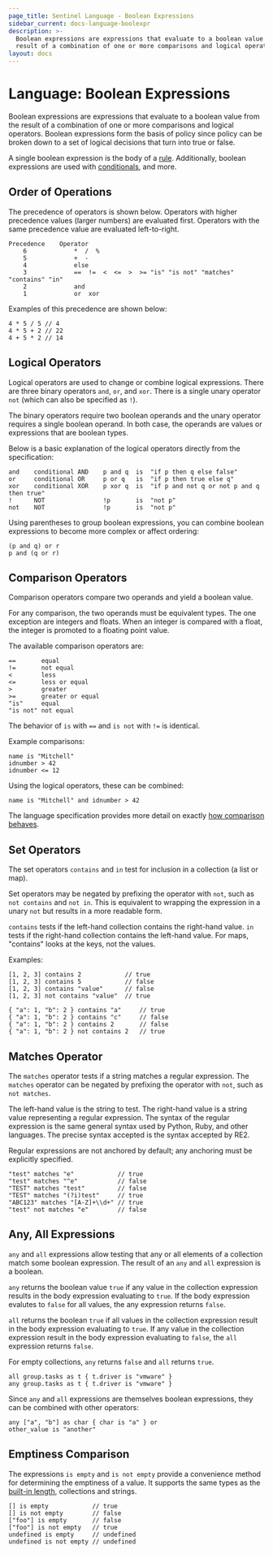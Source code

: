 ```yaml
---
page_title: Sentinel Language - Boolean Expressions
sidebar_current: docs-language-boolexpr
description: >-
  Boolean expressions are expressions that evaluate to a boolean value from the
  result of a combination of one or more comparisons and logical operators.
layout: docs
---
```


# Language: Boolean Expressions

Boolean expressions are expressions that evaluate to a boolean value
from the result of a combination of one or more comparisons and logical
operators. Boolean expressions form the basis of policy since policy can be broken
down to a set of logical decisions that turn into true or false.

A single boolean expression is the body of a [rule](/sentinel/language/rules).
Additionally, boolean expressions are used with [conditionals](/sentinel/language/conditionals),
and more.

## Order of Operations

The precedence of operators is shown below. Operators with higher
precedence values (larger numbers) are evaluated first. Operators with
the same precedence value are evaluated left-to-right.

```plaintext
Precedence    Operator
    6             *  /  %
    5             +  -
    4             else
    3             ==  !=  <  <=  >  >= "is" "is not" "matches" "contains" "in"
    2             and
    1             or  xor
```

Examples of this precedence are shown below:

```sentinel
4 * 5 / 5 // 4
4 * 5 + 2 // 22
4 + 5 * 2 // 14
```

## Logical Operators

Logical operators are used to change or combine logical expressions.
There are three binary operators `and`, `or`, and `xor`. There is
a single unary operator `not` (which can also be specified as `!`).

The binary operators require two boolean operands and the unary
operator requires a single boolean operand. In both case, the operands
are values or expressions that are boolean types.

Below is a basic explanation of the logical operators directly from
the specification:

```sentinel
and    conditional AND    p and q  is  "if p then q else false"
or     conditional OR     p or q   is  "if p then true else q"
xor    conditional XOR    p xor q  is  "if p and not q or not p and q then true"
!      NOT                !p       is  "not p"
not    NOT                !p       is  "not p"
```

Using parentheses to group boolean expressions, you can combine
boolean expressions to become more complex or affect ordering:

```sentinel
(p and q) or r
p and (q or r)
```

## Comparison Operators

Comparison operators compare two operands and yield a boolean value.

For any comparison, the two operands must be equivalent types. The one
exception are integers and floats. When an integer is compared with
a float, the integer is promoted to a floating point value.

The available comparison operators are:

```plaintext
==       equal
!=       not equal
<        less
<=       less or equal
>        greater
>=       greater or equal
"is"     equal
"is not" not equal
```

The behavior of `is` with `==` and `is not` with `!=` is identical.

Example comparisons:

```sentinel
name is "Mitchell"
idnumber > 42
idnumber <= 12
```

Using the logical operators, these can be combined:

```sentinel
name is "Mitchell" and idnumber > 42
```

The language specification provides more detail on exactly
[how comparison behaves](/sentinel/language/spec#comparison-operators).

## Set Operators

The set operators `contains` and `in` test for inclusion in a collection
(a list or map).

Set operators may be negated by prefixing the operator with `not`, such
as `not contains` and `not in`. This is equivalent to wrapping the expression
in a unary `not` but results in a more readable form.

`contains` tests if the left-hand collection contains the right-hand value.
`in` tests if the right-hand collection contains the left-hand value. For
maps, "contains" looks at the keys, not the values.

Examples:

```sentinel
[1, 2, 3] contains 2            // true
[1, 2, 3] contains 5            // false
[1, 2, 3] contains "value"      // false
[1, 2, 3] not contains "value"  // true

{ "a": 1, "b": 2 } contains "a"     // true
{ "a": 1, "b": 2 } contains "c"     // false
{ "a": 1, "b": 2 } contains 2       // false
{ "a": 1, "b": 2 } not contains 2   // true
```

## Matches Operator

The `matches` operator tests if a string matches a regular expression.
The `matches` operator can be negated by prefixing the operator with
`not`, such as `not matches`.

The left-hand value is the string to test. The right-hand value is
a string value representing a regular expression. The syntax of the regular
expression is the same general syntax used by Python, Ruby, and other languages.
The precise syntax accepted is the syntax accepted by RE2.

Regular expressions are not anchored by default; any anchoring must be
explicitly specified.

```sentinel
"test" matches "e"            // true
"test" matches "^e"           // false
"TEST" matches "test"         // false
"TEST" matches "(?i)test"     // true
"ABC123" matches "[A-Z]+\\d+" // true
"test" not matches "e"        // false
```

## Any, All Expressions

`any` and `all` expressions allow testing that any or all elements of a
collection match some boolean expression. The result of an `any` and `all`
expression is a boolean.

`any` returns the boolean value `true` if any value in the collection expression
results in the body expression evaluating to `true`. If the body expression
evalutes to `false` for all values, the any expression returns `false`.

`all` returns the boolean `true` if all values in the collection expression
result in the body expression evaluating to `true`. If any value in the
collection expression result in the body expression evaluating to `false`,
the `all` expression returns `false`.

For empty collections, `any` returns `false` and `all` returns `true`.

```sentinel
all group.tasks as t { t.driver is "vmware" }
any group.tasks as t { t.driver is "vmware" }
```

Since `any` and `all` expressions are themselves boolean expressions, they
can be combined with other operators:

```sentinel
any ["a", "b"] as char { char is "a" } or
other_value is "another"
```

## Emptiness Comparison

The expressions `is empty` and `is not empty` provide a convenience
method for determining the emptiness of a value. It supports the same types
as the [built-in length](/sentinel/functions/length), collections and strings.

```sentinel
[] is empty            // true
[] is not empty        // false
["foo"] is empty       // false
["foo"] is not empty   // true
undefined is empty     // undefined
undefined is not empty // undefined
```
